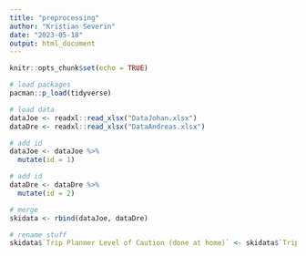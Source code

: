 ```yaml
---
title: "preprocessing"
author: "Kristian Severin"
date: "2023-05-18"
output: html_document
---
```


```r
knitr::opts_chunk$set(echo = TRUE)
```

```r
# load packages
pacman::p_load(tidyverse)
```

```r
# load data
dataJoe <- readxl::read_xlsx("DataJohan.xlsx")
dataDre <- readxl::read_xlsx("DataAndreas.xlsx")

# add id
dataJoe <- dataJoe %>% 
  mutate(id = 1)

# add id
dataDre <- dataDre %>% 
  mutate(id = 2)

# merge
skidata <- rbind(dataJoe, dataDre)

# rename stuff 
skidata$`Trip Planner Level of Caution (done at home)` <- skidata$`Trip Planner Level of Caution (done at home)`

```

